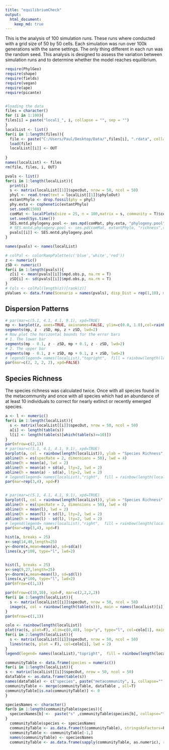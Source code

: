 ```yaml
---
title: "equilibriumCheck"
output: 
  html_document:
    keep_md: true
---
```


This is the analysis of 100 simulation runs. 
These runs where conducted with a grid size of 50 by 50 cells. 
Each simulation was run over 100k generations with the same settings. 
The only thing different in each run was the random seed. 
This analysis is designed to assess the variation between simulation runs and to determine whether the model reaches equilibrium. 

```r
require(PhylGeo)
require(shape)
require(fields)
require(vegan)
require(ape)
require(picante)


#loading the data
files = character()
for (i in 1:100){
files[i] = paste("local1_", i, collapse = "", sep = "")
}
localList <- list()
for(i in 1:length(files)){
  file <- paste("C:/Users/Paul/Desktop/Data/",files[i], ".rdata", collapse="", sep="")
  load(file)
  localList[[i]] <- OUT
  
}
names(localList) <- files
rm(file, files, i, OUT)
``` 

```r
pvals <- list()
for(i in 1:length(localList)){
  print(i)
  s <- matrix(localList[[1]]$specOut, nrow = 50, ncol = 50)
  phyl <- read.tree(text = localList[[1]]$phyloOut)
  extantPhylo <- drop.fossil(phy = phyl)
  phy.exta <- cophenetic(extantPhylo)
  set.seed(1500)
  comMat <- localPlots(size = 25, n = 100,matrix = s, community = T)$communityTable
  set.seed(Sys.time())
  SES.mntd.phylogeny.pool <- ses.mpd(comMat, phy.exta, "phylogeny.pool",runs=999)  #4
  # SES.mntd.phylogeny.pool <- ses.pd(comMat, extantPhylo, "richness",runs=999, iterations=1000, include.root = TRUE)  #4
  pvals[[i]] <- SES.mntd.phylogeny.pool
}

names(pvals) <- names(localList)
```

```r
# colPal <- colorRampPalette(c('blue','white','red'))
z <- numeric()
zSD <- numeric()
for(i in 1:length(pvals)){
  z[i] <- mean(pvals[[i]]$mpd.obs.p, na.rm = T)
  zSD[i] <- sd(pvals[[i]]$mpd.obs.p, na.rm = T)
}
# Cols <- colPal(length(z))[rank(z)]
pValues <- data.frame(Scenario = names(pvals), disp_Dist = rep(1,10), meanPval = z, sdPval = zSD)


```

## Dispersion Patterns
```r
# par(mar=c(5.1, 4.1, 4.1, 9.1), xpd=TRUE)
mp <- barplot(z, axes=TRUE, axisnames=FALSE, ylim=c(0.0, 1.0),col=rainbow(length(localList)), main="pValues SES", xlab="Dispersal Distance", ylab="SES pValue", names.arg=(names(pvals)))
segments(mp, z - zSD, mp, z + zSD, lwd=2)
# Now plot the horizontal bounds for the error bars
# 1. The lower bar
segments(mp - 0.1, z - zSD, mp + 0.1, z - zSD, lwd=2)
# 2. The upper bar
segments(mp - 0.1, z + zSD, mp + 0.1, z + zSD, lwd=2)
# legend(legend= names(localList),"topright",  fill = rainbow(length(localList)), bty = "n")
par(mar=c(2, 2, 2, 2), xpd=FALSE)
```

## Species Richness 

The species richness was calculated twice. Once with all species found in the metacommunity and once with all species which had an abundance of at least 10 individuals to correct for nearly extinct or recently emerged species.

```r
a <- l <- numeric()
for(i in 1:length(localList)){
  s <- matrix(localList[[i]]$specOut, nrow = 50, ncol = 50)
  a[i] <- length(table(s))
  l[i] <- length(table(s)[which(table(s)>=10)])
}
par(mfrow=c(2,1))
# par(mar=c(5.1, 4.1, 4.1, 9.1), xpd=TRUE)
barplot(a, col = rainbow(length(localList)), ylab = "Species Richness", main = "SR", xlab="Scenarios")
abline(h = es(specRate = 2, dimensions = 50), lwd = 4)
abline(h = mean(a), lwd = 2)
abline(h = mean(a) + sd(a), lty=2, lwd = 2)
abline(h = mean(a) - sd(a), lty=2, lwd = 2)
# legend(legend= names(localList),"right",  fill = rainbow(length(localList)), bty = "n")
par(mar=rep(3,4), xpd=F)


# par(mar=c(5.1, 4.1, 4.1, 9.1), xpd=TRUE)
barplot(l, col = rainbow(length(localList)), ylab = "Species Richness", main = "SR", xlab="Scenarios")
abline(h = es(specRate = 2, dimensions = 50), lwd = 4)
abline(h = mean(l), lwd = 2)
abline(h = mean(l) + sd(l), lty=2, lwd = 2)
abline(h = mean(l) - sd(l), lty=2, lwd = 2)
# legend(legend= names(localList),"right",  fill = rainbow(length(localList)), bty = "n")
par(mar=rep(3,4), xpd=F)

hist(a, breaks = 25)
x<-seq(14,40,length=25)
y<-dnorm(x,mean=mean(a), sd=sd(a))
lines(x,y*100, type="l", lwd=2)


hist(l, breaks = 25)
x<-seq(9,27,length=25)
y<-dnorm(x,mean=mean(l), sd=sd(l))
lines(x,y*100, type="l", lwd=2)
par(mfrow=c(1,1))
```

```r
par(mfrow=c(10,10), xpd=F, mar=c(2,2,2,2))
for(i in 1:length(localList)){
  s <- matrix(localList[[i]]$specOut, nrow = 50, ncol = 50)
  image(s, col = rainbow(length(table(s))), main = names(localList)[i])
}
par(mfrow=c(1,1))
```

```r
colo <- rainbow(length(localList))
plot(rac(s, plot=F), xlim=c(0,40), log="y", type="l", col=colo[1], main = "RAC", lwd = 2, ylim=c(1,2500))
for(i in 2:length(localList)){
  s <- matrix(localList[[i]]$specOut, nrow = 50, ncol = 50)
  lines(rac(s, plot = F), col=colo[i], lwd = 2)
}
legend(legend= names(localList),"topright",  fill = rainbow(length(localList)), bty = "n")
```

```r
communityTable <- data.frame(species = numeric())
for(i in 1:length(localList)){
s <- matrix(localList[[i]]$specOut, nrow = 50, ncol = 50)
dataTable <- as.data.frame(table(s))
names(dataTable) <- c("species", paste("metacommunity", i, collapse="", sep="")) 
communityTable <- merge(communityTable, dataTable , all=T)
communityTable[is.na(communityTable)] <- 0
}

speciesNames <- character()
for(b in 1:length(communityTable$species)){
  speciesNames[b] <-  paste("s" ,communityTable$species[b], collapse="", sep="")
}
  communityTable$species <- speciesNames
  communityTable <- as.data.frame(t(communityTable), stringsAsFactors=F)
  communityTable <- communityTable[-1,]
  names(communityTable) <- speciesNames
  communityTable <- as.data.frame(sapply(communityTable, as.numeric), row.names=row.names(communityTable))
  ```